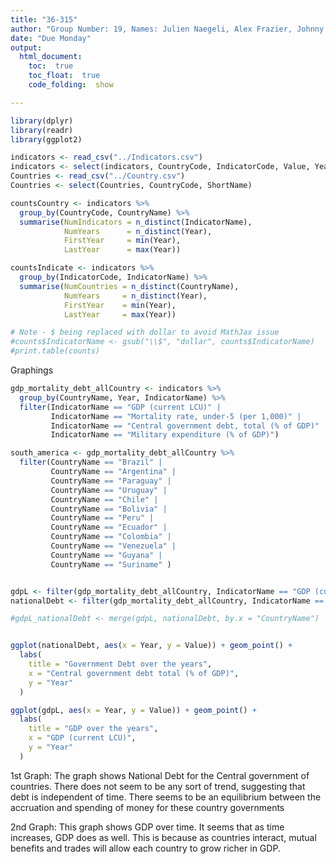```yaml
---
title: "36-315"
author: "Group Number: 19, Names: Julien Naegeli, Alex Frazier, Johnny Wu, Maria Rodriguez: jnaegeli, afrazie1, johnnywu, mar1"
date: "Due Monday"
output: 
  html_document:
    toc:  true
    toc_float:  true
    code_folding:  show

---
```



```r
library(dplyr)
library(readr)
library(ggplot2)

indicators <- read_csv("../Indicators.csv")
indicators <- select(indicators, CountryCode, IndicatorCode, Value, Year)
Countries <- read_csv("../Country.csv")
Countries <- select(Countries, CountryCode, ShortName)

countsCountry <- indicators %>%
  group_by(CountryCode, CountryName) %>%
  summarise(NumIndicators = n_distinct(IndicatorName),
            NumYears      = n_distinct(Year),
            FirstYear     = min(Year),
            LastYear      = max(Year))

countsIndicate <- indicators %>%
  group_by(IndicatorCode, IndicatorName) %>%
  summarise(NumCountries = n_distinct(CountryName),
            NumYears     = n_distinct(Year),
            FirstYear    = min(Year),
            LastYear     = max(Year))

# Note - $ being replaced with dollar to avoid MathJax issue
#counts$IndicatorName <- gsub("\\$", "dollar", counts$IndicatorName)
#print.table(counts)
```

Graphings
```r
gdp_mortality_debt_allCountry <- indicators %>% 
  group_by(CountryName, Year, IndicatorName) %>%
  filter(IndicatorName == "GDP (current LCU)" |
         IndicatorName == "Mortality rate, under-5 (per 1,000)" | 
         IndicatorName == "Central government debt, total (% of GDP)" | 
         IndicatorName == "Military expenditure (% of GDP)")
```
```r

south_america <- gdp_mortality_debt_allCountry %>%
  filter(CountryName == "Brazil" |
         CountryName == "Argentina" | 
         CountryName == "Paraguay" | 
         CountryName == "Uruguay" |
         CountryName == "Chile" | 
         CountryName == "Bolivia" | 
         CountryName == "Peru" | 
         CountryName == "Ecuador" | 
         CountryName == "Colombia" | 
         CountryName == "Venezuela" | 
         CountryName == "Guyana" | 
         CountryName == "Suriname" )


gdpL <- filter(gdp_mortality_debt_allCountry, IndicatorName == "GDP (current LCU)")
nationalDebt <- filter(gdp_mortality_debt_allCountry, IndicatorName == "Central government debt, total (% of GDP)")

#gdpL_nationalDebt <- merge(gdpL, nationalDebt, by.x = "CountryName")


ggplot(nationalDebt, aes(x = Year, y = Value)) + geom_point() + 
  labs(
    title = "Government Debt over the years",
    x = "Central government debt total (% of GDP)",
    y = "Year"
  )

ggplot(gdpL, aes(x = Year, y = Value)) + geom_point() + 
  labs(
    title = "GDP over the years",
    x = "GDP (current LCU)",
    y = "Year"
  )
```


1st Graph:
The graph shows National Debt for the Central government of countries. There does not seem to be any sort of trend, suggesting that debt is independent of time. There seems to be an equilibrium between the accruation and spending of money for these country governments

2nd Graph:
This graph shows GDP over time. It seems that as time increases, GDP does as well. This is because as countries interact, mutual benefits and trades will allow each country to grow richer in GDP.



